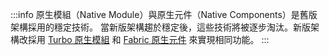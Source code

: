 :::info
原生模組（Native Module）與原生元件（Native Components）是舊版架構採用的穩定技術。
當新版架構趨於穩定後，這些技術將被逐步淘汰。新版架構改採用 [Turbo 原生模組](https://github.com/reactwg/react-native-new-architecture/blob/main/docs/turbo-modules.md) 和 [Fabric 原生元件](https://github.com/reactwg/react-native-new-architecture/blob/main/docs/fabric-native-components.md) 來實現相同功能。
:::